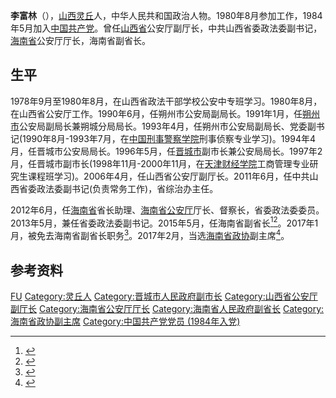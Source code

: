'''李富林'''（{{bd|1960年|1月|2019年|3月23日|catIdx=L李}}），[[山西|山西]][[灵丘|灵丘]]人，中华人民共和国政治人物。1980年8月参加工作，1984年5月加入[[中国共产党|中国共产党]]。曾任[[山西省|山西省]]公安厅副厅长，中共山西省委政法委副书记，[[海南省|海南省]]公安厅厅长，海南省副省长。

== 生平 ==
1978年9月至1980年8月，在山西省政法干部学校公安中专班学习。1980年8月，在山西省公安厅工作。1990年6月，任朔州市公安局副局长。1991年1月，任[[朔州市|朔州市]]公安局副局长兼朔城分局局长。1993年4月，任朔州市公安局副局长、党委副书记(1990年8月-1993年7月，在[[中国刑事警察学院|中国刑事警察学院]]刑事侦察专业学习)。1994年4月，任晋城市公安局局长。1996年5月，任[[晋城市|晋城市]]副市长兼公安局局长。1997年2月，任晋城市副市长(1998年11月-2000年11月，在[[天津财经学院|天津财经学院]]工商管理专业研究生课程班学习)。2006年4月，任山西省公安厅副厅长。2011年6月，任中共山西省委政法委副书记(负责常务工作)，省综治办主任。

2012年6月，任[[海南省|海南省]]省长助理、[[海南省公安厅|海南省公安厅]]厅长、督察长，省委政法委委员。2013年5月，兼任省委政法委副书记。2015年5月，任海南省副省长<ref>{{Cite web |url=http://news.xinhuanet.com/renshi/2015-05/27/c_127847732.htm |title=李富林任海南省副省长 陆志远任海南省政府秘书长 |access-date=2015-05-27 |archive-date=2015-05-27 |archive-url=https://web.archive.org/web/20150527230153/http://news.xinhuanet.com/renshi/2015-05/27/c_127847732.htm |dead-url=no }}</ref><ref>{{cite news|title=55岁李富林被任命为海南副省长，已在政法战线工作37年|url=http://www.thepaper.cn/newsDetail_forward_1335597|accessdate=2017-02-05|work=澎湃新闻|archive-date=2019-09-18|archive-url=https://web.archive.org/web/20190918012251/http://www.thepaper.cn/newsDetail_forward_1335597|dead-url=no}}</ref>。2017年1月，被免去海南省副省长职务<ref>{{cite news|title=陆俊华、李富林被免去海南省副省长职务|url=http://www.thepaper.cn/newsDetail_forward_1604446|accessdate=2017-02-05|work=澎湃新闻|archive-date=2019-09-28|archive-url=https://web.archive.org/web/20190928051513/http://www.thepaper.cn/newsDetail_forward_1604446|dead-url=no}}</ref>。2017年2月，当选[[海南省政协|海南省政协]]副主席<ref>{{cite news|title=海南省原副省长李富林当选省政协副主席|url=http://www.thepaper.cn/newsDetail_forward_1625147|accessdate=2017-02-22|newspaper=澎湃新闻|archive-date=2019-10-15|archive-url=https://web.archive.org/web/20191015132148/http://www.thepaper.cn/newsDetail_forward_1625147|dead-url=no}}</ref>。

== 参考资料 ==
{{reflist}}

{{Authority control}}
{{DEFAULTSORT:Li李}}
[[Category:李姓|FU]]
[[Category:灵丘人|Category:灵丘人]]
[[Category:晋城市人民政府副市长|Category:晋城市人民政府副市长]]
[[Category:山西省公安厅副厅长|Category:山西省公安厅副厅长]]
[[Category:海南省公安厅厅长|Category:海南省公安厅厅长]]
[[Category:海南省人民政府副省长|Category:海南省人民政府副省长]]
[[Category:海南省政协副主席|Category:海南省政协副主席]]
[[Category:中国共产党党员_(1984年入党)|Category:中国共产党党员 (1984年入党)]]